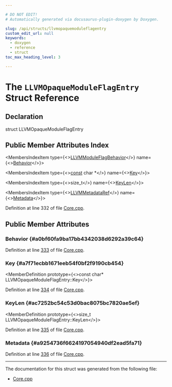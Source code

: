 ```yaml
---

# DO NOT EDIT!
# Automatically generated via docusaurus-plugin-doxygen by Doxygen.

slug: /api/structs/llvmopaquemoduleflagentry
custom_edit_url: null
keywords:
  - doxygen
  - reference
  - struct
toc_max_heading_level: 3

---
```





# The `LLVMOpaqueModuleFlagEntry` Struct Reference

<DoxygenPage pluginConfig={pluginConfig}>



## Declaration

<CodeBlock>struct LLVMOpaqueModuleFlagEntry</CodeBlock>

## Public Member Attributes Index

<MembersIndex>

<MembersIndexItem
  type={<><a href="/docs/api/groups/llvmccoretypes/#gaa61633f872a8b3cbcbab5f5a96d3ce0f">LLVMModuleFlagBehavior</a></>}
  name={<><a href="#a0bf60fa9ba17bb4342038d6292a39c64">Behavior</a></>}>
</MembersIndexItem>

<MembersIndexItem
  type={<><a href="/docs/api/files/lib/lib/target/lib/target/aarch64/aarch64promoteconstant-cpp/#a90f8350fecae261c25be85d38b451bff">const</a> char &#42;</>}
  name={<><a href="#a7f71ecbb1671eeb54f0bf2f9190cb454">Key</a></>}>
</MembersIndexItem>

<MembersIndexItem
  type={<>size&#95;t</>}
  name={<><a href="#ac7252bc54c53d0bac8075bc7820ae5ef">KeyLen</a></>}>
</MembersIndexItem>

<MembersIndexItem
  type={<><a href="/docs/api/groups/llvmcsupporttypes/#gab9f52d9777af781812e7bffdd491d01e">LLVMMetadataRef</a></>}
  name={<><a href="#a9254736f6624197054940df2ead5fa71">Metadata</a></>}>
</MembersIndexItem>

</MembersIndex>


Definition at line 332 of file <a href="/docs/api/files/lib/lib/ir/core-cpp">Core.cpp</a>.

<SectionDefinition>

## Public Member Attributes

### Behavior {#a0bf60fa9ba17bb4342038d6292a39c64}

<MemberDefinition
  prototype="LLVMModuleFlagBehavior LLVMOpaqueModuleFlagEntry::Behavior">

Definition at line <a href="/docs/api/files/lib/lib/ir/core-cpp/#l00333">333</a> of file <a href="/docs/api/files/lib/lib/ir/core-cpp">Core.cpp</a>.
</MemberDefinition>

### Key {#a7f71ecbb1671eeb54f0bf2f9190cb454}

<MemberDefinition
  prototype={<>const char&#42; LLVMOpaqueModuleFlagEntry::Key</>}>

Definition at line <a href="/docs/api/files/lib/lib/ir/core-cpp/#l00334">334</a> of file <a href="/docs/api/files/lib/lib/ir/core-cpp">Core.cpp</a>.
</MemberDefinition>

### KeyLen {#ac7252bc54c53d0bac8075bc7820ae5ef}

<MemberDefinition
  prototype={<>size&#95;t LLVMOpaqueModuleFlagEntry::KeyLen</>}>

Definition at line <a href="/docs/api/files/lib/lib/ir/core-cpp/#l00335">335</a> of file <a href="/docs/api/files/lib/lib/ir/core-cpp">Core.cpp</a>.
</MemberDefinition>

### Metadata {#a9254736f6624197054940df2ead5fa71}

<MemberDefinition
  prototype="LLVMMetadataRef LLVMOpaqueModuleFlagEntry::Metadata">

Definition at line <a href="/docs/api/files/lib/lib/ir/core-cpp/#l00336">336</a> of file <a href="/docs/api/files/lib/lib/ir/core-cpp">Core.cpp</a>.
</MemberDefinition>

</SectionDefinition>

<hr/>

The documentation for this struct was generated from the following file:

<ul>
<li><a href="/docs/api/files/lib/lib/ir/core-cpp">Core.cpp</a></li>
</ul>

</DoxygenPage>
